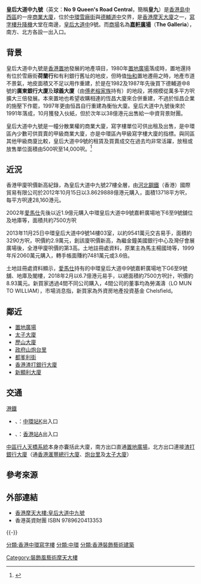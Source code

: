 {{Infobox Skyscraper
| building_name = No 9 Queen's Road Central<br />皇后大道中九號
| image =[[File:Nine_Queens_Road_Central_2012.jpg|200px]]
| location = [[香港島|香港島]][[中環|中環]][[皇后大道|皇后大道中]]9號
| built = 1991年
| use = 商店、辦公室
| roof = 171.8 米
| top_floor = 34層
| floor_count = 34層
| spire = 187.2 米
| architect = 王董建筑师事务所
| main_contractor=[[金門建築|金門建築]]<ref>{{Cite web |archiveurl=https://web.archive.org/web/19990901161109/http://www.gammonhk.com/j9queen.htm |url=http://www.gammonhk.com/j9queen.htm |archivedate=1999-09-01 |title=Nine Queen's Road Central Development |publisher=金門建築 |access-date=2019-07-06 |dead-url=yes }}</ref>
| skyscraperpage_id = 1289|}}

'''皇后大道中九號'''（英文：'''No 9 Queen's Road Central'''，簡稱'''皇九'''）是[[香港島|香港島]][[中西區_(香港)|中西區]]的一座[[商業大廈|商業大廈]]，位於[[中環|中環]][[雪廠街|雪廠街]]與[[德輔道|德輔道中]]交界，是[[香港摩天大廈|香港摩天大廈]]之一，[[寫字樓|寫字樓]][[升降機|升降機]]大堂在南邊，[[皇后大道中|皇后大道中]]9號。而[[商場|商場]]名為'''[[嘉軒廣場|嘉軒廣場]]'''（'''The Galleria'''），南方、北方各設一出入口。

==背景==
皇后大道中九號是[[香港置地|香港置地]]發展的地產項目，1980年[[置地廣塲|置地廣場]]落成時，置地還持有位於雪廠街'''荷蘭行'''和有利銀行舊址的地皮，但時值[[怡和洋行|怡和]]置地遷冊之時，地產市道不景氣，地皮面積又不足以用作重建，於是在1982及1987年先後買下德輔道中8號的'''廣東銀行大廈'''及'''球義大廈'''（由[[傅老榕家族|傅老榕家族]]持有）的地段，將規模從萬多平方呎擴大三倍發展。本來置地也希望收購相連的恆昌大廈來合併重建，不過於恒昌企業的施壓下作罷，1997年更由恒昌自行重建為衡怡大廈。皇后大道中九號後來於1991年落成，10月獲發入伙紙，但於次年以38億港元出售給一中資背景財團。

皇后大道中九號是一幢分散業權的商業大廈，寫字樓單位可供出租及出售，是中環區內少數可供買賣的甲級商業大廈，亦是中環區內甲級寫字樓大廈的指標。與同區其他甲級商廈比較，皇后大道中9號的租賃及買賣成交在過去均非常活躍，放租或放售單位面積由500呎至14,000呎。<ref>{{Cite web|title=9 Queen's Road Central 皇后大道中9號|url=https://propwiser.com.hk/tc/Building/central/皇后大道中9號/25|accessdate=2021-08-09|author=|date=2020-10-23|format=|website=博思物業网|language=|archive-date=2021-11-03|archive-url=https://web.archive.org/web/20211103054417/https://propwiser.com.hk/tc/Building/central/%E7%9A%87%E5%90%8E%E5%A4%A7%E9%81%93%E4%B8%AD9%E8%99%9F/25|dead-url=no}}</ref>

==近況==
香港甲廈呎價新高紀錄，為皇后大道中九號27樓全層，由[[河北鋼鐵|河北鋼鐵]]（香港）國際貿易有限公司於2012年10月15日以3.8629888億港元購入，面積13718平方呎，每平方呎達28,160港元。

2002年[[愛馬仕|愛馬仕]]先後以近1.9億元購入中環皇后大道中9號嘉軒廣場地下6至9號舖位及地庫等，面積共約7500方呎

2013年11月25日中環皇后大道中9號14樓03室，以約9541萬元交吉易手，面積約3290方呎，呎價約2.9萬元，創該廈呎價新高，為繼金鐘美國銀行中心及灣仔會展廣場後，全港甲廈呎價的第3高。土地註冊處資料，原業主為馬主楊國琦等，1999年斥2060萬元購入，轉手帳面賺約7481萬元或3.6倍。

土地註冊處資料顯示，[[愛馬仕|愛馬仕]]持有的中環皇后大道中9號嘉軒廣場地下G6至9號舖、地庫及閣樓，2018年2月以6.7億港元易手，以總面積約7500方呎計，呎價約8.93萬元。新買家透過4間不同公司購入，4間公司的董事均為勞滿濤（LO MUN TO WILLIAM），市場消息指，新買家為外資房地產投資基金 Chelsfield。

==鄰近==
*[[置地廣塲|置地廣場]]
*[[太子大廈|太子大廈]]
*[[歷山大廈|歷山大廈]]
*[[政府山|政府山]][[炮台里|炮台里]]
*[[都爹利街|都爹利街]]
*[[渣打銀行大廈_(香港)|香港渣打銀行大廈]]
*[[新顯利大廈|新顯利大廈]]

==交通==
;[[港鐵|港鐵]]
*{{港鐵路線標誌|TWL}}、{{港鐵路線標誌|ISL}}：[[中環站|中環站]]K出入口
*{{港鐵路線標誌|TCL}}、{{港鐵路線標誌|AEL}}：[[香港站|香港站]]A出入口

[[中區行人天橋系統|中區行人天橋系統]]本身亦囊括此大廈，南方出口直通[[置地廣塲|置地廣場]]，北方出口連接[[渣打銀行大廈_(香港)|渣打銀行大廈]]（通[[香港滙豐總行大廈|香港滙豐總行大廈]]、[[炮台里|炮台里]]及[[太子大廈|太子大廈]]）

==參考來源==
{{reflist}}

==外部連結==
{{stack begin}}
{{commonscat|Nine Queen's Road Central}}
{{stack end}}
*[https://web.archive.org/web/20090722215012/http://www.skyscrapers.cn/city/asia/cn/hk/hk_skyscrapers_9_Queens_Road_Central.htm 香港摩天大樓:皇后大道中九號]
*香港英資財團 ISBN 9789620413353

{{-}}
{{怡和洋行}}

[[分類:香港中環寫字樓|分類:香港中環寫字樓]]
[[分類:中環|分類:中環]]
[[分類:香港裝飾藝術建築|分類:香港裝飾藝術建築]]
[[Category:裝飾風藝術摩天大樓|Category:裝飾風藝術摩天大樓]]
